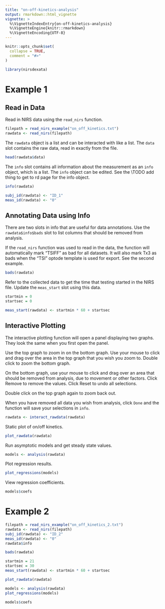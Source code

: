 ```yaml
---
title: "on-off-kinetics-analysis"
output: rmarkdown::html_vignette
vignette: >
  %\VignetteIndexEntry{on-off-kinetics-analysis}
  %\VignetteEngine{knitr::rmarkdown}
  %\VignetteEncoding{UTF-8}
---
```


```r
knitr::opts_chunk$set(
  collapse = TRUE,
  comment = "#>"
)
```

```r
library(nirsdexata)
```


# Example 1 

## Read in Data

Read in NIRS data using the `read_nirs` function. 
```r
filepath = read_nirs_example("on_off_kinetics.txt")
rawdata <- read_nirs(filepath)
```

The `rawdata` object is a list and can be interacted with like a list. The `data` slot contains the raw data, read in exactly from the file.

```r
head(rawdata$data)
```

The `info` slot contains all information about the measurement as an `info` object, which is a list. The `info` object can be edited. See the \\TODO add thing to get to rd page for the info object.
```r
info(rawdata)
```


```r
subj_id(rawdata) <- "ID_1"
meas_id(rawdata) <- "0"
```

## Annotating Data using Info

There are two slots in info that are useful for data annotations. Use the `rawdata$info$bads` slot to list columns that should be removed from analysis. 

If the `read_nirs` function was used to read in the data, the function will automatically mark "TSIFF" as bad for all datasets. It will also mark Tx3 as bads when the "TSI" optode template is used for export. See the second example. 

```r
bads(rawdata)
```

Refer to the collected data to get the time that testing started in the NIRS file. Update the `meas_start` slot using this data. 

```r
startmin = 0
startsec = 0
```

```r
meas_start(rawdata) <- startmin * 60 + startsec
```

## Interactive Plotting

The interactive plotting function will open a panel displaying two graphs. They look the same when you first open the panel. 

Use the top graph to zoom in on the bottom graph. Use your mouse to click and drag over the area in the top graph that you wish you zoom to. Double click to zoom the bottom graph. 

On the bottom graph, use your mouse to click and drag over an area that should be removed from analysis, due to movement or other factors. Click Remove to remove the values. Click Reset to undo all selections. 

Double click on the top graph again to zoom back out. 

When you have removed all data you wish from analysis, click `Done` and the function will save your selections in `info`. 
```r
rawdata <- interact_rawdata(rawdata)
```


Static plot of on/off kinetics.
```r
plot_rawdata(rawdata)
```


Run asymptotic models and get steady state values. 
```r
models <- analysis(rawdata)
```

Plot regression results. 
```r
plot_regressions(models)
```

View regression coefficients. 
```r
models$coefs
```


# Example 2

```r
filepath = read_nirs_example("on_off_kinetics_2.txt")
rawdata <- read_nirs(filepath)
subj_id(rawdata) <- "ID_2"
meas_id(rawdata) <- "0"
rawdata$info
```

```r
bads(rawdata)
```

```r
startmin = 21
startsec = 30
meas_start(rawdata) <- startmin * 60 + startsec
```

```r
plot_rawdata(rawdata)
```

```r
models <- analysis(rawdata)
plot_regressions(models)
```
```r
models$coefs
```

